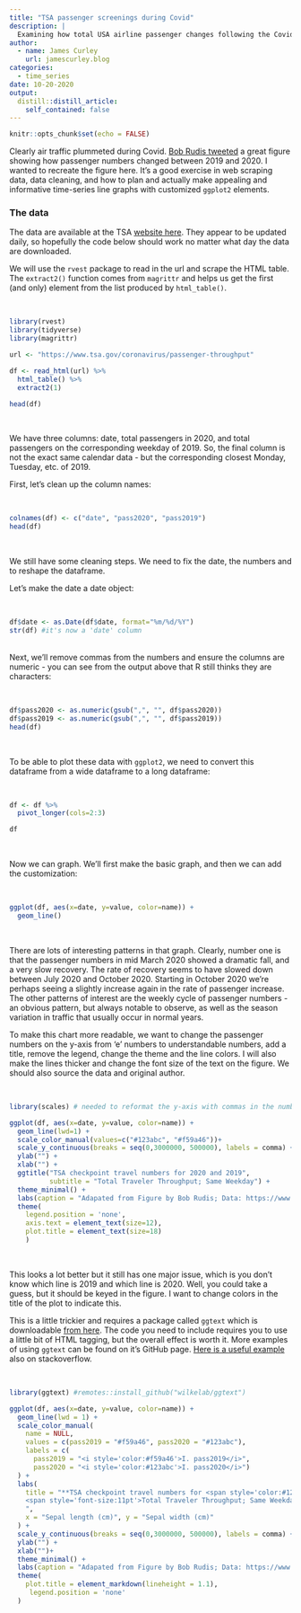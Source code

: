 ```yaml
---
title: "TSA passenger screenings during Covid"
description: |
  Examining how total USA airline passenger changes following the Covid pandemic
author:
  - name: James Curley
    url: jamescurley.blog
categories:
  - time_series
date: 10-20-2020
output:
  distill::distill_article:
    self_contained: false
---
```


```r
knitr::opts_chunk$set(echo = FALSE)
```

Clearly air traffic plummeted during Covid. [Bob Rudis tweeted](https://twitter.com/hrbrmstr/status/1318470131270418433) a great figure showing how passenger numbers changed between 2019 and 2020. I wanted to recreate the figure here. It's a good exercise in web scraping data, data cleaning, and how to plan and actually make appealing and informative time-series line graphs with customized `ggplot2` elements.


### The data

The data are available at the TSA [website here](https://www.tsa.gov/coronavirus/passenger-throughput). They appear to be updated daily, so hopefully the code below should work no matter what day the data are downloaded.

We will use the `rvest` package to read in the url and scrape the HTML table. The `extract2()` function comes from `magrittr` and helps us get the first (and only) element from the list produced by `html_table()`.

<br>
```r
library(rvest)
library(tidyverse)
library(magrittr)

url <- "https://www.tsa.gov/coronavirus/passenger-throughput"

df <- read_html(url) %>%
  html_table() %>%
  extract2(1)

head(df)

```
<br>

We have three columns: date, total passengers in 2020, and total passengers on the corresponding weekday of 2019.  So, the final column is not the exact same calendar data - but the corresponding closest Monday, Tuesday, etc. of 2019.

First, let's clean up the column names:

<br>
```r
colnames(df) <- c("date", "pass2020", "pass2019")
head(df)
```
<br>

We still have some cleaning steps. We need to fix the date, the numbers and to reshape the dataframe.

Let's make the date a date object:

<br>
```r
df$date <- as.Date(df$date, format="%m/%d/%Y")
str(df) #it's now a 'date' column
```
<br>
Next, we'll remove commas from the numbers and ensure the columns are numeric - you can see from the output above that R still thinks they are characters:

<br>
```r

df$pass2020 <- as.numeric(gsub(",", "", df$pass2020))
df$pass2019 <- as.numeric(gsub(",", "", df$pass2019))
head(df)
```
<br>

To be able to plot these data with `ggplot2`, we need to convert this dataframe from a wide dataframe to a long dataframe:


<br>
```r

df <- df %>% 
  pivot_longer(cols=2:3)

df
```
<br>

Now we can graph.  We'll first make the basic graph, and then we can add the customization:

<br>
```r
ggplot(df, aes(x=date, y=value, color=name)) + 
  geom_line()
```
<br>

There are lots of interesting patterns in that graph.  Clearly, number one is that the passenger numbers in mid March 2020 showed a dramatic fall, and a very slow recovery. The rate of recovery seems to have slowed down between July 2020 and October 2020. Starting in October 2020 we're perhaps seeing a slightly increase again in the rate of passenger increase.  The other patterns of interest are the weekly cycle of passenger numbers - an obvious pattern, but always notable to observe, as well as the season variation in traffic that usually occur in normal years.

To make this chart more readable, we want to change the passenger numbers on the y-axis from 'e' numbers to understandable numbers, add a title, remove the legend, change the theme and the line colors.  I will also make the lines thicker and change the font size of the text on the figure. We should also source the data and original author.


<br>
```r
library(scales) # needed to reformat the y-axis with commas in the numbers

ggplot(df, aes(x=date, y=value, color=name)) + 
  geom_line(lwd=1) +
  scale_color_manual(values=c("#123abc", "#f59a46"))+
  scale_y_continuous(breaks = seq(0,3000000, 500000), labels = comma) +
  ylab("") +
  xlab("") +
  ggtitle("TSA checkpoint travel numbers for 2020 and 2019",
          subtitle = "Total Traveler Throughput; Same Weekday") +
  theme_minimal() +
  labs(caption = "Adapated from Figure by Bob Rudis; Data: https://www.tsa.gov/coronavirus/passenger-throughput") +
  theme(
    legend.position = 'none',
    axis.text = element_text(size=12),
    plot.title = element_text(size=18)
    )
```
<br>

This looks a lot better but it still has one major issue, which is you don't know which line is 2019 and which line is 2020. Well, you could take a guess, but it should be keyed in the figure.  I want to change colors in the title of the plot to indicate this.

This is a little trickier and requires a package called `ggtext` which is downloadable [from here](https://github.com/wilkelab/ggtext).  The code you need to include requires you to use a little bit of HTML tagging, but the overall effect is worth it.  More examples of using `ggtext` can be found on it's GitHub page.  [Here is a useful example](https://stackoverflow.com/questions/49735290/ggplot2-color-individual-words-in-title-to-match-colors-of-groups) also on stackoverflow.

<br>
```r
library(ggtext) #remotes::install_github("wilkelab/ggtext")

ggplot(df, aes(x=date, y=value, color=name)) +
  geom_line(lwd = 1) +
  scale_color_manual(
    name = NULL,
    values = c(pass2019 = "#f59a46", pass2020 = "#123abc"),
    labels = c(
      pass2019 = "<i style='color:#f59a46'>I. pass2019</i>",
      pass2020 = "<i style='color:#123abc'>I. pass2020</i>")
  ) +
  labs(
    title = "**TSA checkpoint travel numbers for <span style='color:#123abc;'>2020</span> and <span style='color:#f59a46;'>2019</span>**  
    <span style='font-size:11pt'>Total Traveler Throughput; Same Weekday</span>
    ",
    x = "Sepal length (cm)", y = "Sepal width (cm)"
  ) +
  scale_y_continuous(breaks = seq(0,3000000, 500000), labels = comma) +
  ylab("") +
  xlab("")+
  theme_minimal() +
  labs(caption = "Adapated from Figure by Bob Rudis; Data: https://www.tsa.gov/coronavirus/passenger-throughput")+
  theme(
    plot.title = element_markdown(lineheight = 1.1),
     legend.position = 'none'
  )

```
<br>


<br>
